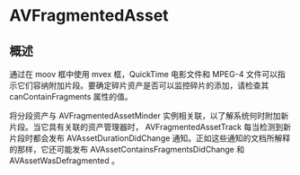 # AVFragmentedAsset

<ToBePolishedAfterTranslation />

<OriginalSource
  title="AVFragmentedAsset"
  url="https://developer.apple.com/documentation/avfoundation/avfragmentedasset"
  summary="系统可以在不修改现有媒体数据的情况下延长持续时间的资产"
/>

## 概述

通过在 moov 框中使用 mvex 框，QuickTime 电影文件和 MPEG-4 文件可以指示它们容纳附加片段。要确定碎片资产是否可以监控碎片的添加，请检查其 canContainFragments 属性的值。

将分段资产与 AVFragmentedAssetMinder 实例相关联，以了解系统何时附加新片段。当它具有关联的资产管理器时， AVFragmentedAssetTrack 每当检测到新片段时都会发布 AVAssetDurationDidChange 通知。正如这些通知的文档所解释的那样，它还可能发布 AVAssetContainsFragmentsDidChange 和 AVAssetWasDefragmented 。
